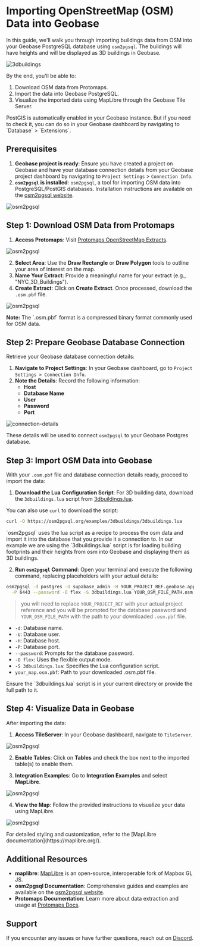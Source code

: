 
# Importing OpenStreetMap (OSM) Data into Geobase

In this guide, we'll walk you through importing buildings data from OSM into your Geobase PostgreSQL database using `osm2pgsql`. The buildings will have heights and will be displayed as 3D buildings in Geobase.

<YouTubeEmbed
  videoId="KAODQW3mw0E"
  title="Importing OSM Data into Geobase"
/>

![3dbuildings](https://osm2pgsql.org/examples/3dbuildings/3dbuildings-manhatten.png)

By the end, you'll be able to:

1. Download OSM data from Protomaps.
2. Import the data into Geobase PostgreSQL.
3. Visualize the imported data using MapLibre through the Geobase Tile Server.

<Callout type="info" emoji="ℹ️">
  PostGIS is automatically enabled in your Geobase instance. But if you need to check it, you can do so in your Geobase dashboard by navigating to `Database` > `Extensions`.
</Callout>

## Prerequisites
1. **Geobase project is ready**: Ensure you have created a project on Geobase and have your database connection details from your Geobase project dashboard by navigating to `Project Settings` > `Connection Info`.
2. **`osm2pgsql` is installed**: `osm2pgsql`, a tool for importing OSM data into PostgreSQL/PostGIS databases. Installation instructions are available on the [osm2pgsql website](https://osm2pgsql.org/doc/install.html).


![osm2pgsql](https://d2w9rnfcy7mm78.cloudfront.net/31915594/original_33a7698a7032cd966bc0bfbd9591a877.png?1730644965?bc=0)


## Step 1: Download OSM Data from Protomaps

1. **Access Protomaps**: Visit [Protomaps OpenStreetMap Extracts](https://app.protomaps.com/).

![osm2pgsql](https://d2w9rnfcy7mm78.cloudfront.net/31915987/original_9f2e30fdbf3eafe989a50d1ee739d2f0.png?1730646913?bc=0)

2. **Select Area**: Use the **Draw Rectangle** or **Draw Polygon** tools to outline your area of interest on the map.
3. **Name Your Extract**: Provide a meaningful name for your extract (e.g., "NYC_3D_Buildings").
4. **Create Extract**: Click on **Create Extract**. Once processed, download the `.osm.pbf` file.

![osm2pgsql](https://d2w9rnfcy7mm78.cloudfront.net/31915991/original_9ee820d1a2d4beea7680914f86ae7391.png?1730646922?bc=0)



<div class="info">
  <strong>Note:</strong> The `.osm.pbf` format is a compressed binary format commonly used for OSM data.
</div>

## Step 2: Prepare Geobase Database Connection

Retrieve your Geobase database connection details:

1. **Navigate to Project Settings**: In your Geobase dashboard, go to `Project Settings > Connection Info`.
2. **Note the Details**: Record the following information:
   - **Host**
   - **Database Name**
   - **User**
   - **Password**
   - **Port**

![connection-details](https://d2w9rnfcy7mm78.cloudfront.net/31938652/original_7d4197b0ab174488678ae9d15787d61e.png?1730734188?bc=0)

These details will be used to connect `osm2pgsql` to your Geobase Postgres database.

## Step 3: Import OSM Data into Geobase

With your `.osm.pbf` file and database connection details ready, proceed to import the data:

1. **Download the Lua Configuration Script**: For 3D building data, download the `3dbuildings.lua` script from [3dbuildings.lua](https://osm2pgsql.org/examples/3dbuildings/3dbuildings.lua).

You can also use `curl` to download the script:

```sh
curl -O https://osm2pgsql.org/examples/3dbuildings/3dbuildings.lua
```

<Callout type="info" emoji="ℹ️">
`osm2pgsql` uses the lua script as a recipe to process the osm data and import it into the database that you provide it a connection to. In our example we are using the `3dbuildings.lua` script is for loading building footprints and their heights from osm into Geobase and displaying them as 3D buildings.
</Callout>

2. **Run `osm2pgsql` Command**: Open your terminal and execute the following command, replacing placeholders with your actual details: 

```sh
osm2pgsql -d postgres -U supabase_admin -H YOUR_PROJECT_REF.geobase.app \
  -P 6443 --password -O flex -S 3dbuildings.lua YOUR_OSM_FILE_PATH.osm.pbf
```

> you will need to replace `YOUR_PROJECT_REF` with your actual project reference and you will be prompted for the database password and `YOUR_OSM_FILE_PATH` with the path to your downloaded `.osm.pbf` file.

* `-d`: Database name.
* `-U`: Database user.
* `-H`: Database host.
* `-P`: Database port.
* `--password`: Prompts for the database password.
* `-O flex`: Uses the flexible output mode.
* `-S 3dbuildings.lua`: Specifies the Lua configuration script.
* `your_map.osm.pbf`: Path to your downloaded .osm.pbf file.

<Callout type="info" emoji="ℹ️">
  Ensure the `3dbuildings.lua` script is in your current directory or provide the full path to it.
</Callout>

## Step 4: Visualize Data in Geobase

After importing the data:

1. **Access TileServer**: In your Geobase dashboard, navigate to `TileServer`.

![osm2pgsql](https://d2w9rnfcy7mm78.cloudfront.net/31916503/original_20360973c7d8c6176dfb26e02ceb5e57.png?1730648956?bc=0)

2. **Enable Tables**: Click on **Tables** and check the box next to the imported table(s) to enable them.

3. **Integration Examples**: Go to **Integration Examples** and select **MapLibre**.

![osm2pgsql](https://d2w9rnfcy7mm78.cloudfront.net/31916502/original_64ebd87f4f519ba3e279d1e60ed6ecb4.png?1730648955?bc=0)

4. **View the Map**: Follow the provided instructions to visualize your data using MapLibre.

![osm2pgsql](https://d2w9rnfcy7mm78.cloudfront.net/31916505/original_15026a7eb3575c1856b70a7b0451a169.png?1730648958?bc=0)

<Callout type="info" emoji="ℹ️">
  For detailed styling and customization, refer to the [MapLibre documentation](https://maplibre.org/).
</Callout>

## Additional Resources

- **maplibre**: [MapLibre](https://maplibre.org/maplibre-gl-js/docs/) is an open-source, interoperable fork of Mapbox GL JS.
- **osm2pgsql Documentation**: Comprehensive guides and examples are available on the [osm2pgsql website](https://osm2pgsql.org/doc/manual.html).
- **Protomaps Documentation**: Learn more about data extraction and usage at [Protomaps Docs](https://docs.protomaps.com/).

## Support
If you encounter any issues or have further questions, reach out on [Discord](https://geobase.app/discord).

